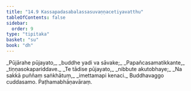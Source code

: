 ```yaml
---
title: "14.9 Kassapadasabalassasuvaṇṇacetiyavatthu"
tableOfContents: false
sidebar:
  order: 9
type: "tipitaka"
basket: "su"
book: "dh"
---
```



<DynamicBreadcrumb />

<Division number="195" book="dh" bookNo="18" page="42">

<Paragraph number="209" type="verses" book="dh">
_Pūjārahe pūjayato,_  
_buddhe yadi va sāvake;_  
_Papañcasamatikkante,_  
_tiṇṇasokapariddave._  

</Paragraph>

</Division>
<Division number="196" book="dh" bookNo="18" page="42">

<Paragraph number="210" type="verses" book="dh">
_Te tādise pūjayato,_  
_nibbute akutobhaye;_  
_Na sakkā puññaṃ saṅkhātuṃ,_  
_imettamapi kenaci._  


</Paragraph>
</Division>

<Paragraph number="211" type="center" book="dh">
Buddhavaggo cuddasamo.



</Paragraph>

<Paragraph number="212" type="center" book="dh">
Paṭhamabhāṇavāraṃ.
</Paragraph>